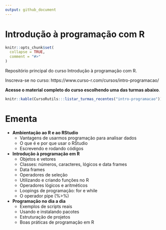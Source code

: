 ```yaml
---
output: github_document
---
```


# Introdução à programação com R

<!-- README.md is generated from README.Rmd. Please edit that file -->

```r
knitr::opts_chunk$set(
  collapse = TRUE,
  comment = "#>"
)
```

Repositório principal do curso Introdução à programação com R.

Inscreva-se no curso: https://www.curso-r.com/cursos/intro-programacao/

**Acesse o material completo do curso escolhendo uma das turmas abaixo**.

```r
knitr::kable(CursoRutils:::listar_turmas_recentes("intro-programacao"))
```

# Ementa

- **Ambientação ao R e ao RStudio**
  - Vantagens de usarmos programação para analisar dados
  - O que é e por que usar o RStudio
  - Escrevendo e rodando códigos
- **Introdução à programação em R**
  - Objetos e vetores
  - Classes: números, caracteres, lógicos e data frames
  - Data frames
  - Operadores de seleção
  - Utilizando e criando funções no R
  - Operadores lógicos e aritméticos
  - Loopings de programação: for e while
  - O operador pipe (%>%)
- **Programação no dia a dia**
  - Exemplos de scripts reais
  - Usando e instalando pacotes
  - Estruturação de projetos
  - Boas práticas de programação em R